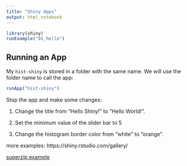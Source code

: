 ```yaml
---
title: "Shiny Apps"
output: html_notebook
---
```


```r
library(shiny)
runExample("01_hello")
```

## Running an App
My `hist-shiny` is stored in a folder with the same name. We will use the folder name to call the app:

```r
runApp("hist-shiny")
```

Stop the app and make some changes:

1. Change the title from “Hello Shiny!” to “Hello World!”.

2. Set the minimum value of the slider bar to 5

3. Change the histogram border color from "white" to "orange".


more examples: https://shiny.rstudio.com/gallery/

[superzip example](https://shiny.rstudio.com/gallery/superzip-example.html)
